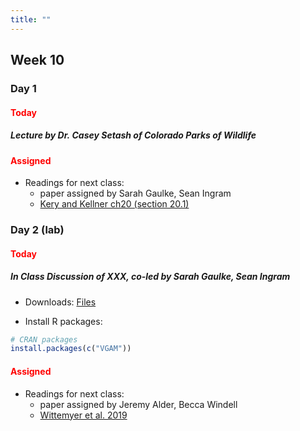 ```yaml
---
title: ""
---
```


## Week 10

### Day 1

#### [Today]{style="color:red;"}

##### Lecture by Dr. Casey Setash of Colorado Parks of Wildlife 

#### [Assigned]{style="color:red;"}
 -   Readings for next class:
     - paper assigned by Sarah Gaulke, Sean Ingram
     - <a href="/readings/Kery and Kellner ch20.pdf">Kery and Kellner ch20 (section 20.1) </a>


 
### Day 2 (lab)

#### [Today]{style="color:red;"}

##### **In Class Discussion of XXX, co-led by Sarah Gaulke, Sean Ingram**

-   Downloads: <a href="/classfiles/IMlab/IMlabfiles.zip">Files</a>

-   Install R packages:

```r
# CRAN packages
install.packages(c("VGAM"))
```


#### [Assigned]{style="color:red;"}
- Readings for next class:
  - paper assigned by Jeremy Alder, Becca Windell
  - <a href="/readings/Wittemyer et al. 2019.pdf"> Wittemyer et al. 2019 </a>







